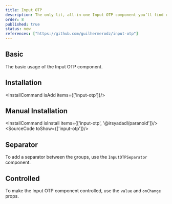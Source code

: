 ```yaml
---
title: Input OTP
description: The only lit, all-in-one Input OTP component you’ll find online. Easy to use, highly customizable, and packed with features.
order: 8
published: true
status: new
references: ["https://github.com/guilhermerodz/input-otp"]
---
```


## Basic
The basic usage of the Input OTP component.

<How toUse="forms/input-otp-demo"/>

## Installation
<InstallCommand isAdd items={['input-otp']}/>

## Manual Installation
<InstallCommand isInstall items={['input-otp', '@irsyadadl/paranoid']}/>
<SourceCode toShow={['input-otp']}/>

## Separator
To add a separator between the groups, use the `InputOTPSeparator` component.

<How toUse="forms/input-otp-separator-demo"/>

## Controlled
To make the Input OTP component controlled, use the `value` and `onChange` props.

<How toUse="forms/input-otp-controlled-demo"/>
